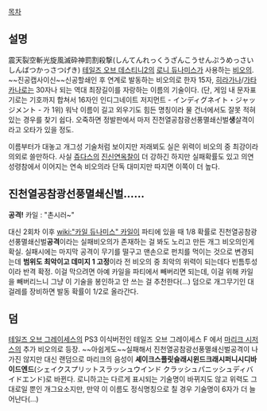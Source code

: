[[목차]]

== 설명 ==

震天裂空斬光旋風滅砕神罰割殺撃(しんてんれっくうざんこうせんぷうめっさいしんばつかっさつげき)
[[테일즈 오브 데스티니2]]의 [[로니 듀나미스]]가 사용하는 [[비오의]].
~~진공캡사이신~~신공할쇄인 후 연계로 발동하는 비오의로 한자 15자, [[히라가나]]/[[가타카나]]로는 30자나 되는 역대 최장길이를 자랑하는 이름의 기술이다. (단, 게임 내 문자표기로는 기호까지 합쳐서 16자인 인디그네이트 저지먼트 - インディグネイト・ジャッジメント - 가 1위) 워낙 이름이 길고 외우기도 힘든 명칭이라 물 건너에서도 잘못 적혀있는 경우를 찾기 쉽다. 오죽하면 정발판에서 마저 진천열공참광선풍멸쇄신벌'''생'''살격이라고 오타가 있을 정도.

이름부터가 대놓고 개그성 기술처럼 보이지만 저래뵈도 실은 위력이 비오의 중 최강이라 의외로 쓸만하다. 사실 [[쥬다스]]의 [[진신연옥찰]]이 더 강하긴 하지만 실패확률도 있고 의연성령참에서 이어지는 연속 비오의라 단독 대미지만 따지면 이쪽이 더 높다. 

== 진천열공참광선풍멸쇄신벌...... ==

'''공격!'''
카일 : "촌시러~"

대신 2회차 이후 [[wiki:"카일 듀나미스" 카일]]이 파티에 있을 때 1/8 확률로 진천열공참광선풍멸쇄신벌'''공격'''이라는 실패비오의가 존재하는 걸 봐도 노리고 만든 개그 비오의인게 확실. 실패시에는 마지막 공격이 무기를 떨구고 맨손으로 펀치를 먹이는 것으로 변경되는데 '''범위도 최악이고 데미지 1 고정'''이라 전 비오의 중 최악의 위력이 되는데다 빈틈투성이라 반격 확정. 이걸 막으려면 아예 카일을 파티에서 빼버리면 되는데, 이걸 위해 카일을 빼버리느니 그냥 이 기술을 봉인하고 안 쓰는 걸 추천한다(...) 덤으로 개그무기인 대걸레를 장비하면 발동 확률이 1/2로 올라간다.

== 덤 ==

{{{#!html
<iframe title="YouTube video player" class="youtube-player" type="text/html" width="560" height="345" src="http://www.youtube.com/embed/2Hgt5rPr5sQ" frameborder="0" allowFullScreen></iframe>
}}}
[[테일즈 오브 그레이세스]]의 PS3 이식버전인 테일즈 오브 그레이세스 F 에서 [[마리크 시저스]]의 추가 비오의로 등장. ~~아쉽게도~~실패해서 진천열공참광선풍멸쇄신벌공격이 나가진 않지만 대신 랜덤으로 마리크의 음성이 '''셰이크스플릿슬래시윈드크래시퍼니시디바이드엔드'''(シェイクスプリットスラッシュウインド クラッシュパニッシュディバイドエンド)로 바뀐다. 로니하고는 다르게 표시되는 기술명이 바뀌지도 않고 위력도 그대로일 뿐인 개그요소지만, 만약 이 이름도 정식명칭으로 칠 경우 기술명이 6자가 더 늘어난다(...)
